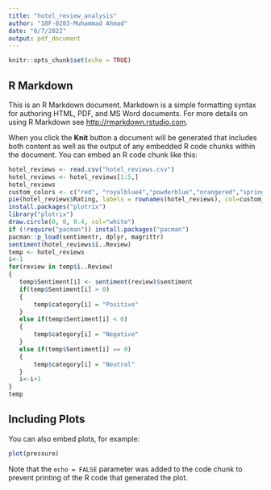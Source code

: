 ```yaml
---
title: "hotel_review_analysis"
author: "18F-0203-Muhammad Ahmad"
date: "6/7/2022"
output: pdf_document
---
```


```r
knitr::opts_chunk$set(echo = TRUE)
```

## R Markdown

This is an R Markdown document. Markdown is a simple formatting syntax for authoring HTML, PDF, and MS Word documents. For more details on using R Markdown see <http://rmarkdown.rstudio.com>.

When you click the **Knit** button a document will be generated that includes both content as well as the output of any embedded R code chunks within the document. You can embed an R code chunk like this:

```r

hotel_reviews <- read.csv("hotel_reviews.csv")
hotel_reviews <- hotel_reviews[1:5,]
hotel_reviews
custom_colors <- c("red", "royalblue4","powderblue","orangered","springgreen")
pie(hotel_reviews$Rating, labels = rownames(hotel_reviews), col=custom_colors, main = "Hotel Reviews Ratings")
install.packages("plotrix")
library("plotrix")
draw.circle(0, 0, 0.4, col="white")
if (!require("pacman")) install.packages("pacman")
pacman::p_load(sentimentr, dplyr, magrittr)
sentiment(hotel_reviews$ï..Review)
temp <- hotel_reviews
i<-1
for(review in temp$ï..Review)
{
   temp$Sentiment[i] <- sentiment(review)$sentiment
   if(temp$Sentiment[i] > 0)
   {
       temp$category[i] = "Positive"
   }
   else if(temp$Sentiment[i] < 0)
   {
       temp$category[i] = "Negative"
   }
   else if(temp$Sentiment[i] == 0)
   {
       temp$category[i] = "Neutral"
   }
   i<-i+1
}
temp
```

## Including Plots

You can also embed plots, for example:

```r
plot(pressure)
```

Note that the `echo = FALSE` parameter was added to the code chunk to prevent printing of the R code that generated the plot.
